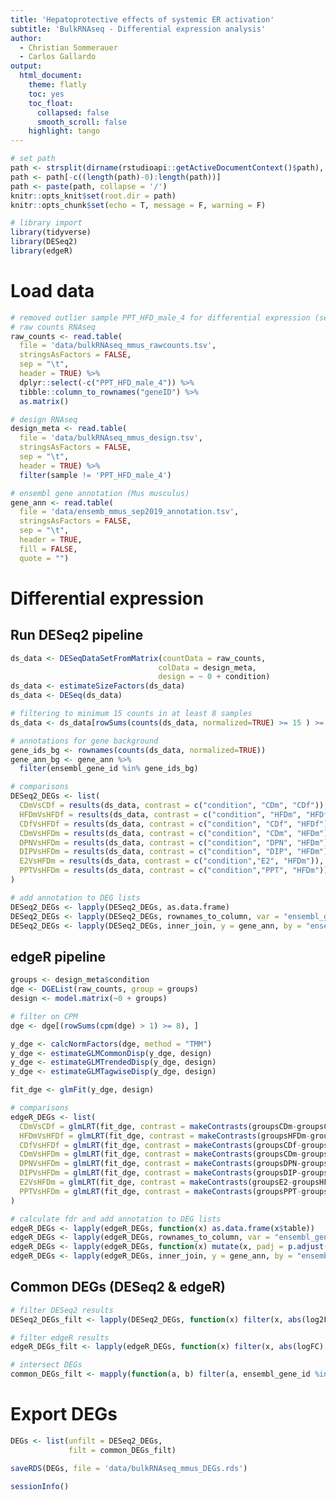 ```yaml
---
title: 'Hepatoprotective effects of systemic ER activation'
subtitle: 'BulkRNAseq - Differential expression analysis'
author:
  - Christian Sommerauer
  - Carlos Gallardo
output:
  html_document:
    theme: flatly
    toc: yes
    toc_float:
      collapsed: false
      smooth_scroll: false
    highlight: tango
---
```


```r
# set path
path <- strsplit(dirname(rstudioapi::getActiveDocumentContext()$path), '/')[[1]]
path <- path[-c((length(path)-0):length(path))]
path <- paste(path, collapse = '/')
knitr::opts_knit$set(root.dir = path)
knitr::opts_chunk$set(echo = T, message = F, warning = F)

```

```r
# library import
library(tidyverse)
library(DESeq2)
library(edgeR)

```


# Load data

```r
# removed outlier sample PPT_HFD_male_4 for differential expression (see PCA plot, fig. 1C)
# raw counts RNAseq
raw_counts <- read.table(
  file = 'data/bulkRNAseq_mmus_rawcounts.tsv',
  stringsAsFactors = FALSE,
  sep = "\t",
  header = TRUE) %>%
  dplyr::select(-c("PPT_HFD_male_4")) %>%
  tibble::column_to_rownames("geneID") %>%
  as.matrix() 

# design RNAseq
design_meta <- read.table(
  file = 'data/bulkRNAseq_mmus_design.tsv',
  stringsAsFactors = FALSE,
  sep = "\t",
  header = TRUE) %>% 
  filter(sample != 'PPT_HFD_male_4')

# ensembl gene annotation (Mus musculus)
gene_ann <- read.table(
  file = 'data/ensemb_mmus_sep2019_annotation.tsv',
  stringsAsFactors = FALSE,
  sep = "\t",
  header = TRUE,
  fill = FALSE,
  quote = "")

```


# Differential expression

## Run DESeq2 pipeline

```r
ds_data <- DESeqDataSetFromMatrix(countData = raw_counts,
                                 colData = design_meta,
                                 design = ~ 0 + condition)
ds_data <- estimateSizeFactors(ds_data)
ds_data <- DESeq(ds_data)

# filtering to minimum 15 counts in at least 8 samples
ds_data <- ds_data[rowSums(counts(ds_data, normalized=TRUE) >= 15 ) >= 8, ]

# annotations for gene background
gene_ids_bg <- rownames(counts(ds_data, normalized=TRUE))
gene_ann_bg <- gene_ann %>% 
  filter(ensembl_gene_id %in% gene_ids_bg)

# comparisons
DESeq2_DEGs <- list(
  CDmVsCDf = results(ds_data, contrast = c("condition", "CDm", "CDf")),
  HFDmVsHFDf = results(ds_data, contrast = c("condition", "HFDm", "HFDf")),
  CDfVsHFDf = results(ds_data, contrast = c("condition", "CDf", "HFDf")),
  CDmVsHFDm = results(ds_data, contrast = c("condition", "CDm", "HFDm")),
  DPNVsHFDm = results(ds_data, contrast = c("condition", "DPN", "HFDm")),
  DIPVsHFDm = results(ds_data, contrast = c("condition", "DIP", "HFDm")),
  E2VsHFDm = results(ds_data, contrast = c("condition","E2", "HFDm")),
  PPTVsHFDm = results(ds_data, contrast = c("condition","PPT", "HFDm"))
)

# add annotation to DEG lists
DESeq2_DEGs <- lapply(DESeq2_DEGs, as.data.frame)
DESeq2_DEGs <- lapply(DESeq2_DEGs, rownames_to_column, var = "ensembl_gene_id")
DESeq2_DEGs <- lapply(DESeq2_DEGs, inner_join, y = gene_ann, by = "ensembl_gene_id")

```


## edgeR pipeline

```r
groups <- design_meta$condition
dge <- DGEList(raw_counts, group = groups)
design <- model.matrix(~0 + groups)

# filter on CPM
dge <- dge[(rowSums(cpm(dge) > 1) >= 8), ]

y_dge <- calcNormFactors(dge, method = "TMM")
y_dge <- estimateGLMCommonDisp(y_dge, design)
y_dge <- estimateGLMTrendedDisp(y_dge, design)
y_dge <- estimateGLMTagwiseDisp(y_dge, design)

fit_dge <- glmFit(y_dge, design)

# comparisons
edgeR_DEGs <- list(
  CDmVsCDf = glmLRT(fit_dge, contrast = makeContrasts(groupsCDm-groupsCDf, levels = design)),
  HFDmVsHFDf = glmLRT(fit_dge, contrast = makeContrasts(groupsHFDm-groupsHFDf, levels = design)),
  CDfVsHFDf = glmLRT(fit_dge, contrast = makeContrasts(groupsCDf-groupsHFDf, levels = design)),
  CDmVsHFDm = glmLRT(fit_dge, contrast = makeContrasts(groupsCDm-groupsHFDm, levels = design)),
  DPNVsHFDm = glmLRT(fit_dge, contrast = makeContrasts(groupsDPN-groupsHFDm, levels = design)),
  DIPVsHFDm = glmLRT(fit_dge, contrast = makeContrasts(groupsDIP-groupsHFDm, levels = design)),
  E2VsHFDm = glmLRT(fit_dge, contrast = makeContrasts(groupsE2-groupsHFDm, levels = design)),
  PPTVsHFDm = glmLRT(fit_dge, contrast = makeContrasts(groupsPPT-groupsHFDm, levels = design))
)

# calculate fdr and add annotation to DEG lists
edgeR_DEGs <- lapply(edgeR_DEGs, function(x) as.data.frame(x$table))
edgeR_DEGs <- lapply(edgeR_DEGs, rownames_to_column, var = "ensembl_gene_id")
edgeR_DEGs <- lapply(edgeR_DEGs, function(x) mutate(x, padj = p.adjust(PValue, method = "fdr")))
edgeR_DEGs <- lapply(edgeR_DEGs, inner_join, y = gene_ann, by = "ensembl_gene_id")

```


## Common DEGs (DESeq2 & edgeR)

```r
# filter DESeq2 results
DESeq2_DEGs_filt <- lapply(DESeq2_DEGs, function(x) filter(x, abs(log2FoldChange) > log2(1.75) & padj < 0.05))

# filter edgeR results
edgeR_DEGs_filt <- lapply(edgeR_DEGs, function(x) filter(x, abs(logFC) > log2(1.75) & padj < 0.05))

# intersect DEGs
common_DEGs_filt <- mapply(function(a, b) filter(a, ensembl_gene_id %in% b$ensembl_gene_id), DESeq2_DEGs_filt, edgeR_DEGs_filt, SIMPLIFY=FALSE)

```


# Export DEGs

```r
DEGs <- list(unfilt = DESeq2_DEGs,
             filt = common_DEGs_filt)

saveRDS(DEGs, file = 'data/bulkRNAseq_mmus_DEGs.rds')

```


```r
sessionInfo()

```
